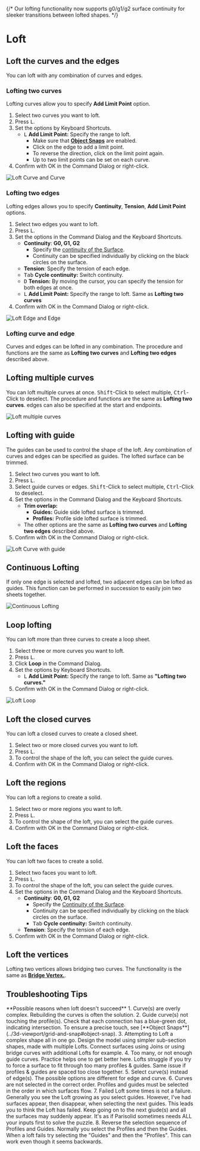 
{/* 
Our lofting functionality now supports g0/g1/g2 surface continuity for sleeker transitions between lofted shapes.
 */}

<Reference shortcut="L" command="Loft" button="" />

# Loft

## Loft the curves and the edges

You can loft with any combination of curves and edges. 

### Lofting two curves

Lofting curves allow you to specify **Add Limit Point** option.

1. Select two curves you want to loft.
2. Press <kbd>L</kbd>.
3. Set the options by Keyboard Shortcuts.
    - <kbd>L</kbd> **Add Limit Point:** Specify the range to loft.
        - Make sure that [**Object Snaps**](../3d-viewport/grid-and-snap#object-snap) are enabled.
        - Click on the edge to add a limit point.
        - To reverse the direction, click on the limit point again.
        - Up to two limit points can be set on each curve.
4. Confirm with OK in the Command Dialog or right-click.

![Loft Curve and Curve](/img/loft-curve-and-curve.gif)

### Lofting two edges

Lofting edges allows you to specify **Continuity**, **Tension**, **Add Limit Point** options.

1. Select two edges you want to loft.
2. Press <kbd>L</kbd>.
3. Set the options in the Command Dialog and the Keyboard Shortcuts.
    - **Continuity**: **G0, G1, G2** 
        - Specify the [continuity of the Surface](../cad-essentials/continuity-curve-and-surface).
        - Continuity can be specified individually by clicking on the black circles on the surface.
    - **Tension**: Specify the tension of each edge.
    - <kbd>Tab</kbd> **Cycle continuity:** Switch continuity.
    - <kbd>D</kbd> **Tension:** By moving the cursor, you can specify the tension for both edges at once.
    - <kbd>L</kbd> **Add Limit Point:** Specify the range to loft. Same as **Lofting two curves**
4. Confirm with OK in the Command Dialog or right-click.

![Loft Edge and Edge](/img/loft-edge-and-edge.gif)

### Lofting curve and edge

Curves and edges can be lofted in any combination. The procedure and functions are the same as **Lofting two curves** and **Lofting two edges** described above. 

## Lofting multiple curves

You can loft multiple curves at once. <kbd>Shift</kbd>-Click to select multiple, <kbd>Ctrl</kbd>-Click to deselect. The procedure and functions are the same as **Lofting two curves**. edges can also be specified at the start and endpoints.

![Loft multiple curves](/img/loft-multiple-curves.gif)

## Lofting with guide

The guides can be used to control the shape of the loft.  Any combination of curves and edges can be specified as guides. The lofted surface can be trimmed.

1. Select two curves you want to loft.
2. Press <kbd>L</kbd>.
3. Select guide curves or edges. <kbd>Shift</kbd>-Click to select multiple, <kbd>Ctrl</kbd>-Click to deselect. 
4. Set the options in the Command Dialog and the Keyboard Shortcuts.
    - **Trim overlap:**
        - **Guides:** Guide side lofted surface is trimmed.
        - **Profiles:** Profile side lofted surface is trimmed.
    - The other options are the same as **Lofting two curves** and **Lofting two edges** described above.
5. Confirm with OK in the Command Dialog or right-click.

![Loft Curve with guide](/img/loft-curve-with-guide.gif)

## Continuous Lofting

If only one edge is selected and lofted, two adjacent edges can be lofted as guides. This function can be performed in succession to easily join two sheets together.

![Continuous Lofting](/img/loft-continuous.gif)

## Loop lofting

You can loft more than three curves to create a loop sheet.

1. Select three or more curves you want to loft.
2. Press <kbd>L</kbd>.
3. Click **Loop** in the Command Dialog.
4. Set the options by Keyboard Shortcuts.
    - <kbd>L</kbd> **Add Limit Point:** Specify the range to loft. Same as **"Lofting two curves."**
4. Confirm with OK in the Command Dialog or right-click.

![Loft Loop](/img/loft-loop.gif)

## Loft the closed curves

You can loft a closed curves to create a closed sheet.  

1. Select two or more closed curves you want to loft.
2. Press <kbd>L</kbd>.
3. To control the shape of the loft, you can select the guide curves.  
4. Confirm with OK in the Command Dialog or right-click.

## Loft the regions

You can loft a regions to create a solid.

1. Select two or more regions you want to loft.
2. Press <kbd>L</kbd>.
3. To control the shape of the loft, you can select the guide curves.  
4. Confirm with OK in the Command Dialog or right-click.

## Loft the faces

You can loft two faces to create a solid.

1. Select two faces you want to loft.
2. Press <kbd>L</kbd>.
3. To control the shape of the loft, you can select the guide curves.  
4. Set the options in the Command Dialog and the Keyboard Shortcuts.
    - **Continuity**: **G0, G1, G2** 
        - Specify the [Continuity of the Surface](../cad-essentials/continuity-curve-and-surface).
        - Continuity can be specified individually by clicking on the black circles on the surface.
        - <kbd>Tab</kbd> **Cycle continuity:** Switch continuity.
    - **Tension**: Specify the tension of each edge.
4. Confirm with OK in the Command Dialog or right-click.

## Loft the vertices

Lofting two vertices allows bridging two curves. The functionality is the same as [**Bridge Vertex.**](../sketch/bridge#bridge-vertex).

## Troubleshooting Tips

<Callout type="info" emoji="💡">
**Possible reasons when loft doesn't succeed**
1. Curve(s) are overly complex.  Rebuilding the curves is often the solution.
2. Guide curve(s) not touching the profile(s).  Check that each connection has a blue-green dot, indicating intersection.  To ensure a precise touch, see [**Object Snaps**](../3d-viewport/grid-and-snap#object-snap).
3. Attempting to Loft a complex shape all in one go.  Design the model using simpler sub-section shapes, made with multiple Lofts. Connect surfaces using Joins or using bridge curves with additional Lofts for example.
4. Too many, or not enough guide curves. Practice helps one to get better here.  Lofts struggle if you try to force a surface to fit through too many profiles & guides. Same issue if profiles & guides are spaced too close together.
5. Select curve(s) instead of edge(s). The possible options are different for edge and curve. 
6. Curves are not selected in the correct order. Profiles and guides must be selected in the order in which surfaces flow.
7. Failed Loft some times is not a failure.  Generally you see the Loft growing as you select guides. However, I've had surfaces appear, then disappear, when selecting the next guides.  This leads you to think the Loft has failed. Keep going on to the next giude(s) and all the surfaces may suddenly appear.  It's as if Parisolid sometimes needs ALL your inputs first to solve the puzzle.
8. Reverse the selection sequence of Profiles and Guides.  Normally you select the Profiles and then the Guides.  When a loft fails try selecting the "Guides" and then the "Profiles".  This can work even though it seems backwards.
</Callout>


